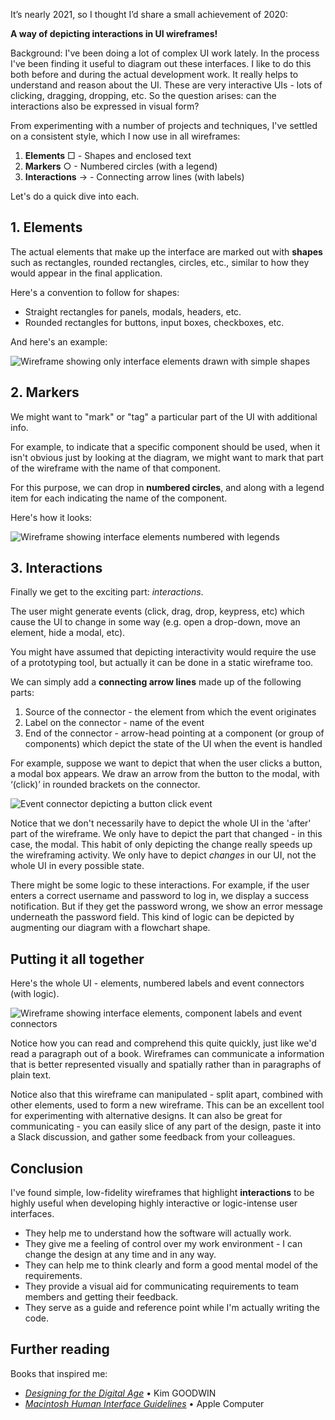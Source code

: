 It&rsquo;s nearly 2021, so I thought I&rsquo;d share a small achievement of 2020:

**A way of depicting interactions in UI wireframes!**

Background: I've been doing a lot of complex UI work lately. In the process I've been finding it useful to diagram out these interfaces. I like to do this both before and during the actual development work. It really helps to understand and reason about the UI. These are very interactive UIs - lots of clicking, dragging, dropping, etc. So the question arises: can the interactions also be expressed in visual form?

From experimenting with a number of projects and techniques, I've settled on a consistent style, which I now use in all wireframes:

1. <strong>Elements</strong> □ - Shapes and enclosed text
2. <strong>Markers</strong> ○ - Numbered circles (with a legend)
3. <strong>Interactions</strong> → - Connecting arrow lines (with labels)

Let's do a quick dive into each.

## 1. Elements

The actual elements that make up the interface are marked out with <strong>shapes</strong> such as rectangles, rounded rectangles, circles, etc., similar to how they would appear in the final application.

Here's a convention to follow for shapes:

- Straight rectangles for panels, modals, headers, etc.
- Rounded rectangles for buttons, input boxes, checkboxes, etc.

And here's an example:

![Wireframe showing only interface elements drawn with simple shapes](/images/articles/interaction-wireframes/wireframes-elements.svg)

## 2. Markers

We might want to "mark" or "tag" a particular part of the UI with additional info.

For example, to indicate that a specific component should be used, when it isn't obvious just by looking at the diagram, we might want to mark that part of the wireframe with the name of that component.

For this purpose, we can drop in <strong>numbered circles</strong>, and along with a legend item for each indicating the name of the component.

Here's how it looks:

![Wireframe showing interface elements numbered with legends](/images/articles/interaction-wireframes/wireframes-markers.svg)

## 3. Interactions

Finally we get to the exciting part: _interactions_.

The user might generate events (click, drag, drop, keypress, etc) which cause the UI to change in some way (e.g. open a drop-down, move an element, hide a modal, etc).

You might have assumed that depicting interactivity would require the use of a prototyping tool, but actually it can be done in a static wireframe too.

We can simply add a <strong>connecting arrow lines</strong> made up of the following parts:

1. Source of the connector - the element from which the event originates
2. Label on the connector - name of the event
3. End of the connector - arrow-head pointing at a component (or group of components) which depict the state of the UI when the event is handled

For example, suppose we want to depict that when the user clicks a button, a modal box appears. We draw an arrow from the button to the modal, with &lsquo;(click)&rsquo; in rounded brackets on the connector.

![Event connector depicting a button click event](/images/articles/interaction-wireframes/wireframes-interactions.svg)

Notice that we don't necessarily have to depict the whole UI in the 'after' part of the wireframe. We only have to depict the part that changed - in this case, the modal. This habit of only depicting the change really speeds up the wireframing activity. We only have to depict _changes_ in our UI, not the whole UI in every possible state.

There might be some logic to these interactions. For example, if the user enters a correct username and password to log in, we display a success notification. But if they get the password wrong, we show an error message underneath the password field. This kind of logic can be depicted by augmenting our diagram with a flowchart shape.

## Putting it all together

Here's the whole UI - elements, numbered labels and event connectors (with logic).

![Wireframe showing interface elements, component labels and event connectors](/images/articles/interaction-wireframes/wireframes-alltogether.svg)

Notice how you can read and comprehend this quite quickly, just like we'd read a paragraph out of a book. Wireframes can communicate a information that is better represented visually and spatially rather than in paragraphs of plain text.

Notice also that this wireframe can manipulated - split apart, combined with other elements, used to form a new wireframe. This can be an excellent tool for experimenting with alternative designs. It can also be great for communicating - you can easily slice of any part of the design, paste it into a Slack discussion, and gather some feedback from your colleagues.

## Conclusion

I've found simple, low-fidelity wireframes that highlight **interactions** to be highly useful when developing highly interactive or logic-intense user interfaces.

- They help me to understand how the software will actually work.
- They give me a feeling of control over my work environment - I can change the design at any time and in any way.
- They can help me to think clearly and form a good mental model of the requirements.
- They provide a visual aid for communicating requirements to team members and getting their feedback.
- They serve as a guide and reference point while I'm actually writing the code.

## Further reading

Books that inspired me:

- [_Designing for the Digital Age_](https://www.wiley.com/en-us/Designing+for+the+Digital+Age%3A+How+to+Create+Human+Centered+Products+and+Services-p-9780470229101) • Kim GOODWIN
- [_Macintosh Human Interface Guidelines_](https://developer.apple.com/design/human-interface-guidelines/) • Apple Computer
